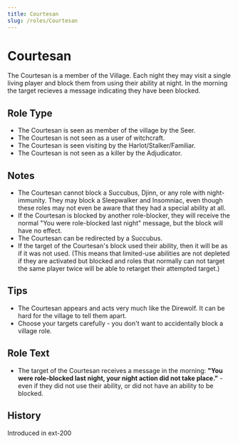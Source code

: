 ```yaml
---
title: Courtesan
slug: /roles/Courtesan
---
```


# Courtesan

The Courtesan is a member of the Village. Each night they may visit a single living player and block them from using their ability at night. In the morning the target recieves a message indicating they have been blocked.

## Role Type

- The Courtesan is seen as member of the village by the Seer.
- The Courtesan is not seen as a user of witchcraft.
- The Courtesan is seen visiting by the Harlot/Stalker/Familiar.
- The Courtesan is not seen as a killer by the Adjudicator.

## Notes

- The Courtesan cannot block a Succubus, Djinn, or any role with night-immunity. They may block a Sleepwalker and Insomniac, even though these roles may not even be aware that they had a special ability at all.
- If the Courtesan is blocked by another role-blocker, they will receive the normal "You were role-blocked last night" message, but the block will have no effect.
- The Courtesan can be redirected by a Succubus.
- If the target of the Courtesan's block used their ability, then it will be as if it was not used. (This means that limited-use abilities are not depleted if they are activated but blocked and roles that normally can not target the same player twice will be able to retarget their attempted target.)

## Tips

- The Courtesan appears and acts very much like the Direwolf. It can be hard for the village to tell them apart.
- Choose your targets carefully - you don't want to accidentally block a village role.

## Role Text

- The target of the Courtesan receives a message in the morning: **"You were role-blocked last night, your night action did not take place."** - even if they did not use their ability, or did not have an ability to be blocked.

## History

<timeline lineColor="white">
  <event interval="2018-01-01">Introduced in ext-200</event>
</timeline>
